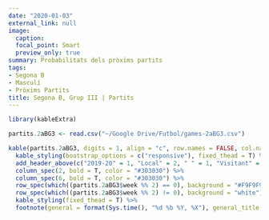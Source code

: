 ```yaml
---
date: "2020-01-03"
external_link: null
image:
  caption: 
  focal_point: Smart
  preview_only: true
summary: Probabilitats dels pròxims partits
tags:
- Segona B
- Masculí
- Pròxims Partits
title: Segona B, Grup III | Partits
---
```


```r
library(kableExtra)

partits.2aBG3 <- read.csv("~/Google Drive/Futbol/games-2aBG3.csv")

kable(partits.2aBG3, digits = 1, align = "c", row.names = FALSE, col.names = c("Jornada", "Equip", "Guanyar", "Empatar", "Guanyar", "Equip"))  %>%
  kable_styling(bootstrap_options = c("responsive"), fixed_thead = T) %>%
  add_header_above(c("2019-20" = 1, "Local" = 2, " " = 1, "Visitant" = 2), background = "white") %>%
  column_spec(2, bold = T, color = "#303030") %>%
  column_spec(6, bold = T, color = "#303030") %>%
  row_spec(which((partits.2aBG3$week %% 2) == 0), background = "#F9F9F9") %>%
  row_spec(which((partits.2aBG3$week %% 2) != 0), background = "white") %>%
  kable_styling(fixed_thead = T) %>%
  footnote(general = format(Sys.time(), "%d %b %Y, %X"), general_title = "Actualitzat:", footnote_as_chunk = T)
```
